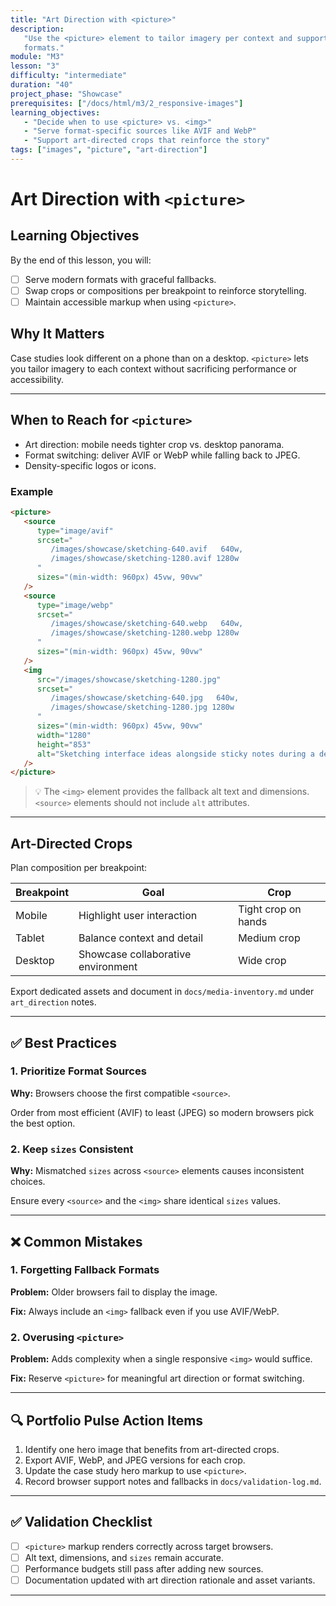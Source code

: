 ```yaml
---
title: "Art Direction with <picture>"
description:
   "Use the <picture> element to tailor imagery per context and support modern
   formats."
module: "M3"
lesson: "3"
difficulty: "intermediate"
duration: "40"
project_phase: "Showcase"
prerequisites: ["/docs/html/m3/2_responsive-images"]
learning_objectives:
   - "Decide when to use <picture> vs. <img>"
   - "Serve format-specific sources like AVIF and WebP"
   - "Support art-directed crops that reinforce the story"
tags: ["images", "picture", "art-direction"]
---
```


# Art Direction with `<picture>`

## Learning Objectives

By the end of this lesson, you will:

-  [ ] Serve modern formats with graceful fallbacks.
-  [ ] Swap crops or compositions per breakpoint to reinforce storytelling.
-  [ ] Maintain accessible markup when using `<picture>`.

## Why It Matters

Case studies look different on a phone than on a desktop. `<picture>` lets you
tailor imagery to each context without sacrificing performance or accessibility.

---

## When to Reach for `<picture>`

-  Art direction: mobile needs tighter crop vs. desktop panorama.
-  Format switching: deliver AVIF or WebP while falling back to JPEG.
-  Density-specific logos or icons.

### Example

```html
<picture>
   <source
      type="image/avif"
      srcset="
         /images/showcase/sketching-640.avif   640w,
         /images/showcase/sketching-1280.avif 1280w
      "
      sizes="(min-width: 960px) 45vw, 90vw"
   />
   <source
      type="image/webp"
      srcset="
         /images/showcase/sketching-640.webp   640w,
         /images/showcase/sketching-1280.webp 1280w
      "
      sizes="(min-width: 960px) 45vw, 90vw"
   />
   <img
      src="/images/showcase/sketching-1280.jpg"
      srcset="
         /images/showcase/sketching-640.jpg   640w,
         /images/showcase/sketching-1280.jpg 1280w
      "
      sizes="(min-width: 960px) 45vw, 90vw"
      width="1280"
      height="853"
      alt="Sketching interface ideas alongside sticky notes during a design sprint"
   />
</picture>
```

> 💡 The `<img>` element provides the fallback alt text and dimensions.
> `<source>` elements should not include `alt` attributes.

---

## Art-Directed Crops

Plan composition per breakpoint:

| Breakpoint | Goal                               | Crop                |
| ---------- | ---------------------------------- | ------------------- |
| Mobile     | Highlight user interaction         | Tight crop on hands |
| Tablet     | Balance context and detail         | Medium crop         |
| Desktop    | Showcase collaborative environment | Wide crop           |

Export dedicated assets and document in `docs/media-inventory.md` under
`art_direction` notes.

---

## ✅ Best Practices

### 1. Prioritize Format Sources

**Why:** Browsers choose the first compatible `<source>`.

Order from most efficient (AVIF) to least (JPEG) so modern browsers pick the
best option.

### 2. Keep `sizes` Consistent

**Why:** Mismatched `sizes` across `<source>` elements causes inconsistent
choices.

Ensure every `<source>` and the `<img>` share identical `sizes` values.

---

## ❌ Common Mistakes

### 1. Forgetting Fallback Formats

**Problem:** Older browsers fail to display the image.

**Fix:** Always include an `<img>` fallback even if you use AVIF/WebP.

### 2. Overusing `<picture>`

**Problem:** Adds complexity when a single responsive `<img>` would suffice.

**Fix:** Reserve `<picture>` for meaningful art direction or format switching.

---

## 🔍 Portfolio Pulse Action Items

1. Identify one hero image that benefits from art-directed crops.
2. Export AVIF, WebP, and JPEG versions for each crop.
3. Update the case study hero markup to use `<picture>`.
4. Record browser support notes and fallbacks in `docs/validation-log.md`.

---

## ✅ Validation Checklist

-  [ ] `<picture>` markup renders correctly across target browsers.
-  [ ] Alt text, dimensions, and `sizes` remain accurate.
-  [ ] Performance budgets still pass after adding new sources.
-  [ ] Documentation updated with art direction rationale and asset variants.

---
